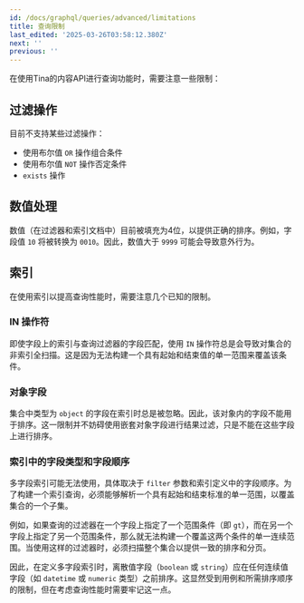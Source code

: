 ```yaml
---
id: /docs/graphql/queries/advanced/limitations
title: 查询限制
last_edited: '2025-03-26T03:58:12.380Z'
next: ''
previous: ''
---
```


在使用Tina的内容API进行查询功能时，需要注意一些限制：

## 过滤操作

目前不支持某些过滤操作：

* 使用布尔值 `OR` 操作组合条件
* 使用布尔值 `NOT` 操作否定条件
* `exists` 操作

## 数值处理

数值（在过滤器和索引文档中）目前被填充为4位，以提供正确的排序。例如，字段值 `10` 将被转换为 `0010`。因此，数值大于 `9999` 可能会导致意外行为。

## 索引

在使用索引以提高查询性能时，需要注意几个已知的限制。

### IN 操作符

即使字段上的索引与查询过滤器的字段匹配，使用 `IN` 操作符总是会导致对集合的非索引全扫描。这是因为无法构建一个具有起始和结束值的单一范围来覆盖该条件。

### 对象字段

集合中类型为 `object` 的字段在索引时总是被忽略。因此，该对象内的字段不能用于排序。这一限制并不妨碍使用嵌套对象字段进行结果过滤，只是不能在这些字段上进行排序。

### 索引中的字段类型和字段顺序

多字段索引可能无法使用，具体取决于 `filter` 参数和索引定义中的字段顺序。为了构建一个索引查询，必须能够解析一个具有起始和结束标准的单一范围，以覆盖集合的一个子集。

例如，如果查询的过滤器在一个字段上指定了一个范围条件（即 `gt`），而在另一个字段上指定了另一个范围条件，那么就无法构建一个覆盖这两个条件的单一连续范围。当使用这样的过滤器时，必须扫描整个集合以提供一致的排序和分页。

因此，在定义多字段索引时，离散值字段（`boolean` 或 `string`）应在任何连续值字段（如 `datetime` 或 `numeric` 类型）之前排序。这显然受到用例和所需排序顺序的限制，但在考虑查询性能时需要牢记这一点。